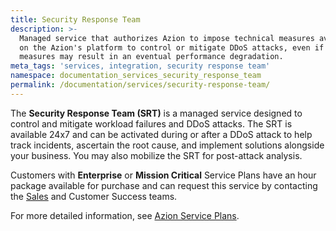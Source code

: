 ```yaml
---
title: Security Response Team
description: >-
  Managed service that authorizes Azion to impose technical measures available
  on the Azion's platform to control or mitigate DDoS attacks, even if such
  measures may result in an eventual performance degradation.
meta_tags: 'services, integration, security response team'
namespace: documentation_services_security_response_team
permalink: /documentation/services/security-response-team/
---
```


The **Security Response Team (SRT)** is a managed service designed to control and mitigate workload failures and DDoS attacks. The SRT is available 24x7 and can be activated during or after a DDoS attack to help track incidents, ascertain the root cause, and implement solutions alongside your business. You may also mobilize the SRT for post-attack analysis.

Customers with **Enterprise** or **Mission Critical** Service Plans have an hour package available for purchase and can request this service by contacting the [Sales](https://www.azion.com/en/contact-sales/) and Customer Success teams. 

For more detailed information, see [Azion Service Plans](https://www.azion.com/en/professional-services/).




